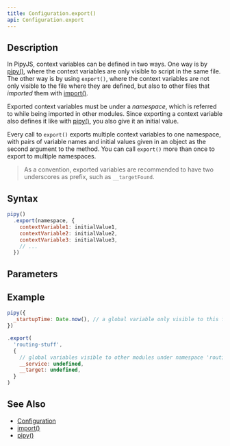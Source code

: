 ```yaml
---
title: Configuration.export()
api: Configuration.export
---
```


## Description

<Summary/>

In PipyJS, context variables can be defined in two ways. One way is by [pipy()](/reference/api/pipy), where the context variables are only visible to script in the same file. The other way is by using `export()`, where the context variables are not only visible to the file where they are defined, but also to other files that _imported_ them with [import()](/reference/api/Configuration/import).

Exported context variables must be under a _namespace_, which is referred to while being imported in other modules. Since exporting a context variable also defines it like with [pipy()](/reference/api/pipy), you also give it an initial value.

Every call to `export()` exports multiple context variables to one namespace, with pairs of variable names and initial values given in an object as the second argument to the method. You can call `export()` more than once to export to multiple namespaces.

> As a convention, exported variables are recommended to have two underscores as prefix, such as `__targetFound`.

## Syntax

``` js
pipy()
  .export(namespace, {
    contextVariable1: initialValue1,
    contextVariable2: initialValue2,
    contextVariable3: initialValue3,
    // ...
  })
```

## Parameters

<Parameters/>

## Example

``` js
pipy({
  _startupTime: Date.now(), // a global variable only visible to this file
})

.export(
  'routing-stuff',
  {
    // global variables visible to other modules under namespace 'routing-stuff'
    __service: undefined,
    __target: undefined,
  }
)
```

## See Also

* [Configuration](/reference/api/Configuration)
* [import()](/reference/api/Configuration/import)
* [pipy()](/reference/api/pipy)
